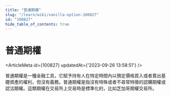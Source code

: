 ```yaml
---
title: "普通期權"
slug: "/learn/wiki/vanilla-option-100827"
id: "100827"
hide_table_of_contents: true
---
```



# 普通期權

<ArticleMeta id={100827} updatedAt={'2023-09-26 13:58:51'} />
<div className='border-solid border-b border-t-0 my-4 border-[var(--ifm-color-gray-300)]' />

普通期權是一種金融工具，它賦予持有人在特定時間內以預定價格買入或者賣出基礎資產的權利，但沒有義務。普通期權是指沒有特殊或者不尋常特徵的認購期權或認沽期權。這類期權在交易所上交易時是標準化的，比如芝加哥期權交易所。
